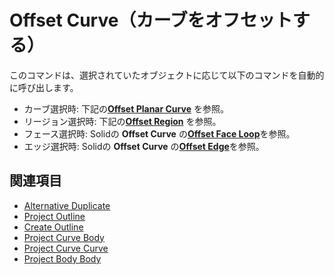 
# Offset Curve（カーブをオフセットする）

<Reference shortcut="O" command="Offset Curve" button="コマンドバー右" />

このコマンドは、選択されていたオブジェクトに応じて以下のコマンドを自動的に呼び出します。

- カーブ選択時: 下記の[**Offset Planar Curve**](#offset-planar-curve) を参照。
- リージョン選択時: 下記の[**Offset Region**](#offset-region) を参照。
- フェース選択時: Solidの **Offset Curve** の[**Offset Face Loop**](../solid/offset-curve#offset-face-loop)を参照。
- エッジ選択時: Solidの **Offset Curve** の[**Offset Edge**](../solid/offset-curve#offset-edge)を参照。

## 関連項目
- [Alternative Duplicate](./alternative-duplicate)
- [Project Outline](./project-outline)
- [Create Outline](./create-outline)
- [Project Curve Body](./project-curve-body)
- [Project Curve Curve](./project-curve-curve)
- [Project Body Body](./project-body-body)












